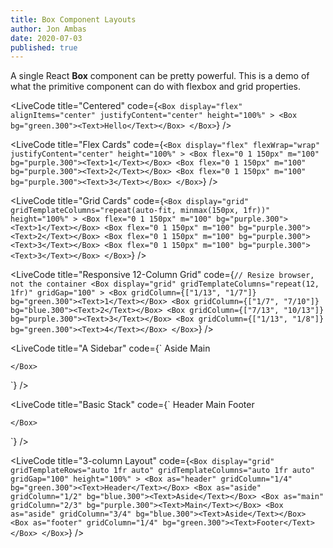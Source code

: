 ```yaml
---
title: Box Component Layouts
author: Jon Ambas
date: 2020-07-03
published: true
---
```


A single React **Box** component can be <ExternalLink to="https://youtu.be/jnV1u67_yVg?t=420">pretty powerful</ExternalLink>. This is a demo of what the primitive component can do with flexbox and grid properties.

<Box my="900" />

<LiveCode
  title="Centered"
  code={`
    <Box
      display="flex"
      alignItems="center"
      justifyContent="center"
      height="100%"
    >
      <Box bg="green.300"><Text>Hello</Text></Box>
    </Box>
  `}
/>


<LiveCode
  title="Flex Cards"
  code={`
    <Box
      display="flex"
      flexWrap="wrap"
      justifyContent="center"
      height="100%"
    >
      <Box flex="0 1 150px" m="100" bg="purple.300"><Text>1</Text></Box>
      <Box flex="0 1 150px" m="100" bg="purple.300"><Text>2</Text></Box>
      <Box flex="0 1 150px" m="100" bg="purple.300"><Text>3</Text></Box>
    </Box>
  `}
/>

<LiveCode
  title="Grid Cards"
  code={`
    <Box
      display="grid" 
      gridTemplateColumns="repeat(auto-fit, minmax(150px, 1fr))"
      height="100%"
    >
      <Box flex="0 1 150px" m="100" bg="purple.300"><Text>1</Text></Box>
      <Box flex="0 1 150px" m="100" bg="purple.300"><Text>2</Text></Box>
      <Box flex="0 1 150px" m="100" bg="purple.300"><Text>3</Text></Box>
      <Box flex="0 1 150px" m="100" bg="purple.300"><Text>3</Text></Box>
    </Box>
  `}
/>

<LiveCode
  title="Responsive 12-Column Grid"
  code={`
    // Resize browser, not the container
    <Box
      display="grid"
      gridTemplateColumns="repeat(12, 1fr)"
      gridGap="100"
    >
      <Box gridColumn={["1/13", "1/7"]} bg="green.300"><Text>1</Text></Box>
      <Box gridColumn={["1/7", "7/10"]} bg="blue.300"><Text>2</Text></Box>
      <Box gridColumn={["7/13", "10/13"]} bg="purple.300"><Text>3</Text></Box>
      <Box gridColumn={["1/13", "1/8"]} bg="green.300"><Text>4</Text></Box>
    </Box>
  `}
/>

<LiveCode
  title="A Sidebar"
  code={`
    <Box
      display="grid"
      gridTemplateColumns="minmax(80px, 20%) 1fr;"
      gridGap="100"
      height="100%"
    >
      <Box as="aside" bg="green.300"><Text>Aside</Text></Box>
      <Box as="main" bg="blue.300"><Text>Main</Text></Box>
      
    </Box>
  `}
/>

<LiveCode
  title="Basic Stack"
  code={`
    <Box
      display="grid"
      gridTemplateRows="auto 1fr auto"
      gridGap="100"
      height="100%"
    >
      <Box as="header" bg="green.300"><Text>Header</Text></Box>
      <Box as="main" bg="blue.300"><Text>Main</Text></Box>
      <Box as="footer" bg="purple.300"><Text>Footer</Text></Box>
      
    </Box>
  `}
/>

<LiveCode
  title="3-column Layout"
  code={`
    <Box
      display="grid"
      gridTemplateRows="auto 1fr auto"
      gridTemplateColumns="auto 1fr auto"
      gridGap="100"
      height="100%"
    >
      <Box as="header" gridColumn="1/4" bg="green.300"><Text>Header</Text></Box>
      <Box as="aside" gridColumn="1/2" bg="blue.300"><Text>Aside</Text></Box>
      <Box as="main" gridColumn="2/3" bg="purple.300"><Text>Main</Text></Box>
      <Box as="aside" gridColumn="3/4" bg="blue.300"><Text>Aside</Text></Box>
      <Box as="footer" gridColumn="1/4" bg="green.300"><Text>Footer</Text></Box>
    </Box>
  `}
/>